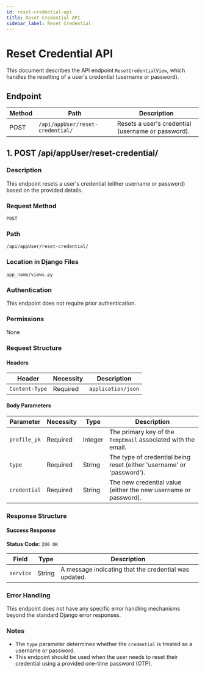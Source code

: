 ```yaml
---
id: reset-credential-api
title: Reset Credential API
sidebar_label: Reset Credential
---
```


# Reset Credential API

This document describes the API endpoint `ResetCredentialView`, which handles the resetting of a user's credential (username or password).

## Endpoint

| Method | Path                             | Description                                       |
|--------|----------------------------------|---------------------------------------------------|
| POST   | `/api/appUser/reset-credential/` | Resets a user's credential (username or password). |

## 1. POST /api/appUser/reset-credential/

### Description

This endpoint resets a user's credential (either username or password) based on the provided details.

### Request Method

`POST`

### Path

`/api/appUser/reset-credential/`

### Location in Django Files

`app_name/views.py`

### Authentication

This endpoint does not require prior authentication.

### Permissions

None

### Request Structure

#### Headers

| Header         | Necessity | Description                         |
|----------------|-----------|-------------------------------------|
| `Content-Type` | Required  | `application/json`                  |

#### Body Parameters

| Parameter    | Necessity | Type    | Description                                                             |
|--------------|-----------|---------|-------------------------------------------------------------------------|
| `profile_pk` | Required  | Integer | The primary key of the `TempEmail` associated with the email.     |
| `type`       | Required  | String  | The type of credential being reset (either 'username' or 'password').   |
| `credential` | Required  | String  | The new credential value (either the new username or password).          |

### Response Structure

#### Success Response

**Status Code:** `200 OK`

| Field     | Type    | Description                                        |
|-----------|---------|----------------------------------------------------|
| `service` | String  | A message indicating that the credential was updated. |

### Error Handling

This endpoint does not have any specific error handling mechanisms beyond the standard Django error responses.

### Notes

- The `type` parameter determines whether the `credential` is treated as a username or password.
- This endpoint should be used when the user needs to reset their credential using a provided one-time password (OTP).
